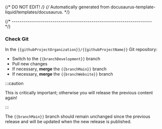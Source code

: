 {/* DO NOT EDIT! */}
{/* Automatically generated from docusaurus-template-liquid/templates/docusaurus. */}

{/* ------------------------------------------------------------------------ */}

### Check Git

In the `{{githubProjectOrganization}}/{{githubProjectName}}` Git repository:

- Switch to the `{{branchDevelopment}}` branch
- Pull new changes
- If necessary, **merge** the `{{branchMain}}` branch
- If necessary, **merge** the `{{branchWebsite}}` branch

:::caution

This is critically important; otherwise you will release the previous content again!

:::

The `{{branchMain}}` branch should remain unchanged since the previous release
and will be updated when the new release is published.
